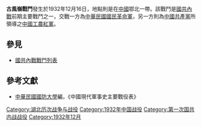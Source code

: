 {{Infobox Military Conflict|
campaign=|
image=|
caption=|
conflict=古風嶺戰鬥|
date=1932年12月16日|
place=[[中國|中國]]鄂北|
result=雙方均有傷亡|
combatant1=中華民國國民革命軍13師|
combatant2=紅軍25軍| 
commander1=[[萬耀煌|萬耀煌]]|
commander2=[[鄺繼勛|鄺繼勛]]|
strength1=|
strength2=|
casualties1=|
casualties2=|
}}
'''古風嶺戰鬥'''發生於1932年12月16日，地點則是在[[中國|中國]]鄂北一帶。該戰鬥是[[國共內戰|國共內戰]]前期主要戰鬥之一，交戰一方為[[中華民國|中華民國]][[國民革命軍|國民革命軍]]，另一方則為[[中國共產黨|中國共產黨]]所領導之[[中國工農紅軍|中國工農紅軍]]。
==參見==
*[[國共內戰戰鬥列表|國共內戰戰鬥列表]]
==參考文獻==
*[[中華民國|中華民國]][[國防大學_(臺灣)|國防大學]]編，《中國現代軍事史主要戰役表》

[[Category:湖北历次战争与战役|Category:湖北历次战争与战役]]
[[Category:1932年中国战役|Category:1932年中国战役]]
[[Category:第一次国共内战战役|Category:第一次国共内战战役]]
[[Category:1932年12月|Category:1932年12月]]